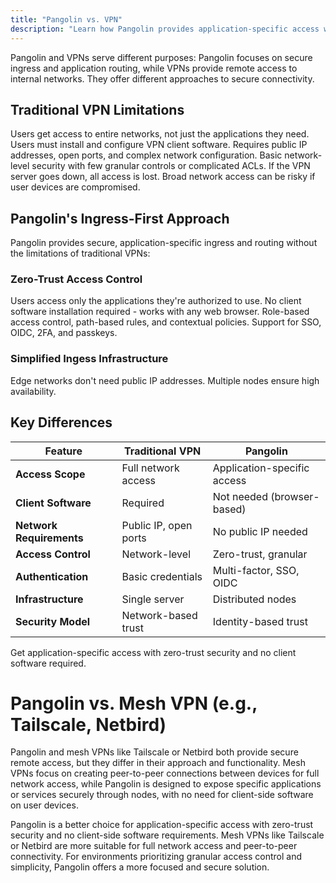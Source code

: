 ```yaml
---
title: "Pangolin vs. VPN"
description: "Learn how Pangolin provides application-specific access with zero-trust security compared to traditional VPNs"
---
```


Pangolin and VPNs serve different purposes: Pangolin focuses on secure ingress and application routing, while VPNs provide remote access to internal networks. They offer different approaches to secure connectivity.

## Traditional VPN Limitations

<CardGroup cols={2}>
<Card title="Over-Permission" icon="key">
  Users get access to entire networks, not just the applications they need.
</Card>

<Card title="Client Software Required" icon="download">
  Users must install and configure VPN client software.
</Card>

<Card title="Network Complexity" icon="network-wired">
  Requires public IP addresses, open ports, and complex network configuration.
</Card>

<Card title="Limited Access Control" icon="shield">
  Basic network-level security with few granular controls or complicated ACLs.
</Card>

<Card title="Single Point of Failure" icon="heart-crack">
  If the VPN server goes down, all access is lost.
</Card>

<Card title="Security Risk" icon="triangle-exclamation">
  Broad network access can be risky if user devices are compromised.
</Card>
</CardGroup>

## Pangolin's Ingress-First Approach

Pangolin provides secure, application-specific ingress and routing without the limitations of traditional VPNs:

### Zero-Trust Access Control

<CardGroup cols={2}>
<Card title="Application-Specific" icon="window-maximize">
  Users access only the applications they're authorized to use.
</Card>

<Card title="Browser-Based" icon="globe">
  No client software installation required - works with any web browser.
</Card>

<Card title="Granular Permissions" icon="shield-check">
  Role-based access control, path-based rules, and contextual policies.
</Card>

<Card title="Multi-Factor Authentication" icon="key">
  Support for SSO, OIDC, 2FA, and passkeys.
</Card>
</CardGroup>

### Simplified Ingess Infrastructure

<CardGroup cols={2}>
<Card title="No Public IPs" icon="network-wired">
  Edge networks don't need public IP addresses.
</Card>

<Card title="Highly Available Mesh" icon="circle-nodes" href="/manage/points-of-presence">
Multiple nodes ensure high availability.
</Card>
</CardGroup>

## Key Differences

| Feature | Traditional VPN | Pangolin |
|---------|----------------|----------|
| **Access Scope** | Full network access | Application-specific access |
| **Client Software** | Required | Not needed (browser-based) |
| **Network Requirements** | Public IP, open ports | No public IP needed |
| **Access Control** | Network-level | Zero-trust, granular |
| **Authentication** | Basic credentials | Multi-factor, SSO, OIDC |
| **Infrastructure** | Single server | Distributed nodes |
| **Security Model** | Network-based trust | Identity-based trust |

<Card title="Try Pangolin Cloud" icon="rocket" href="https://pangolin.fossorial.io/auth/signup">
   Get application-specific access with zero-trust security and no client software required.
</Card>

# Pangolin vs. Mesh VPN (e.g., Tailscale, Netbird)

Pangolin and mesh VPNs like Tailscale or Netbird both provide secure remote access, but they differ in their approach and functionality. Mesh VPNs focus on creating peer-to-peer connections between devices for full network access, while Pangolin is designed to expose specific applications or services securely through nodes, with no need for client-side software on user devices.

Pangolin is a better choice for application-specific access with zero-trust security and no client-side software requirements. Mesh VPNs like Tailscale or Netbird are more suitable for full network access and peer-to-peer connectivity. For environments prioritizing granular access control and simplicity, Pangolin offers a more focused and secure solution. 
